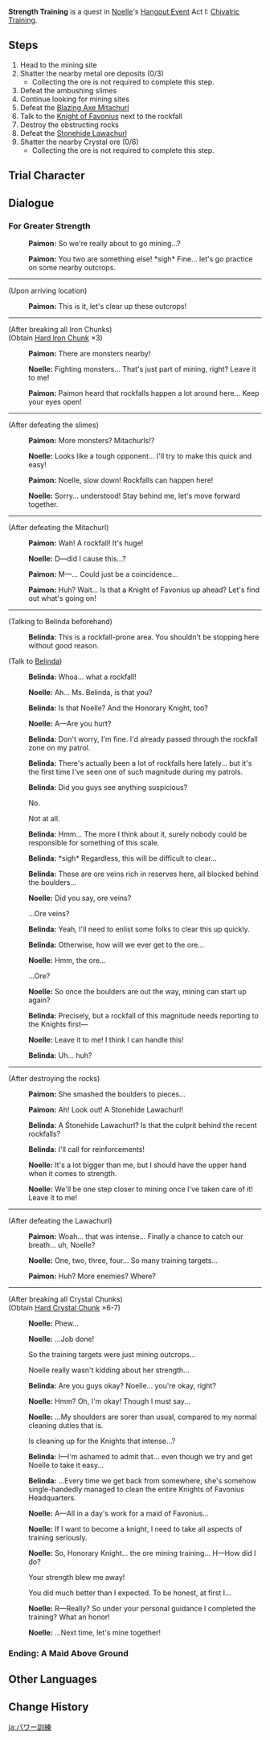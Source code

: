 {{Quest Infobox
|id            = 19066
|image         = Hangout Event Strength Training.png
|type          = Story
|group         = Hangout Event
|chapter       = Noelle
|actNum        = I
|act           = Chivalric Training
|startLocation = [[Springvale]], [[Mondstadt]]
|region        = Mondstadt
|area          = Windwail Highland
|subarea       = Springvale
|prev          = Noelle's Strength
|characters    = Traveler; Noelle; Paimon; Belinda
|voiced        = yes
}}
'''Strength Training''' is a quest in [[Noelle]]'s [[Hangout Event]] Act I: [[Chivalric Training]].

==Steps==
#Head to the mining site
#Shatter the nearby metal ore deposits (0/3)
#*Collecting the ore is not required to complete this step.
#Defeat the ambushing slimes
#Continue looking for mining sites
#Defeat the [[Blazing Axe Mitachurl]]
#Talk to the [[Belinda|Knight of Favonius]] next to the rockfall
#Destroy the obstructing rocks
#Defeat the [[Stonehide Lawachurl]]
#Shatter the nearby Crystal ore (0/6)
#*Collecting the ore is not required to complete this step.

==Trial Character==
{{Transclude|Noelle's_Strength|Trial Character}}

==Dialogue==
===For Greater Strength===
{{Quest Description|Noelle has great strength but the path to greater strength is never-ending. Your suggestion to help her bring out yet more power is... mining.}}
{{Dialogue start}}
:{{A|vo noecop001 1906601 paimon 01.ogg}} '''Paimon:''' So we're really about to go mining...?
:{{A|vo noecop001 1906601 paimon 02.ogg}} '''Paimon:''' You two are something else! *sigh* Fine... let's go practice on some nearby outcrops.
----
;(Upon arriving location)
:{{A|vo noecop001 1906601 paimon 03.ogg}} '''Paimon:''' This is it, let's clear up these outcrops!
----
;(After breaking all Iron Chunks)
;(Obtain [[Hard Iron Chunk]] ×3)
:{{A|vo noecop001 1906601 paimon 04.ogg}} '''Paimon:''' There are monsters nearby!
:{{A|vo noecop001 1906601 noelle 01.ogg}} '''Noelle:''' Fighting monsters... That's just part of mining, right? Leave it to me!
:{{A|vo noecop001 1906601 paimon 05.ogg}} '''Paimon:''' Paimon heard that rockfalls happen a lot around here... Keep your eyes open!
----
;(After defeating the slimes)
:{{A|vo noecop001 1906601 paimon 06.ogg}} '''Paimon:''' More monsters? Mitachurls!?
:{{A|vo noecop001 1906601 noelle 02.ogg}} '''Noelle:''' Looks like a tough opponent... I'll try to make this quick and easy!
:{{A|vo noecop001 1906601 paimon 07.ogg}} '''Paimon:''' Noelle, slow down! Rockfalls can happen here!
:{{A|vo noecop001 1906601 noelle 03.ogg}} '''Noelle:''' Sorry... understood! Stay behind me, let's move forward together.
----
;(After defeating the Mitachurl)
:{{A|vo noecop001 1906601 paimon 08.ogg}} '''Paimon:''' Wah! A rockfall! It's huge!
:{{A|vo noecop001 1906601 noelle 04.ogg}} '''Noelle:''' D&mdash;did I cause this...?
:{{A|vo noecop001 1906601 paimon 09.ogg}} '''Paimon:''' M&mdash;... Could just be a coincidence...
:{{A|vo noecop001 1906601 paimon 10.ogg}} '''Paimon:''' Huh? Wait... Is that a Knight of Favonius up ahead? Let's find out what's going on!
----
;(Talking to Belinda beforehand)
:{{A|vo noecop001 1906601 belinda 01.ogg}} '''Belinda:''' This is a rockfall-prone area. You shouldn't be stopping here without good reason.

;(Talk to [[Belinda]])
:{{A|vo noecop001 1906601 belinda 02.ogg}} '''Belinda:''' Whoa... what a rockfall!
:{{A|vo noecop001 1906601 noelle 05.ogg}} '''Noelle:''' Ah... Ms. Belinda, is that you?
:{{A|vo noecop001 1906601 belinda 03.ogg}} '''Belinda:''' Is that Noelle? And the Honorary Knight, too?
:{{A|vo noecop001 1906601 noelle 06.ogg}} '''Noelle:''' A&mdash;Are you hurt?
:{{A|vo noecop001 1906601 belinda 04.ogg}} '''Belinda:''' Don't worry, I'm fine. I'd already passed through the rockfall zone on my patrol.
:{{A|vo noecop001 1906601 belinda 05.ogg}} '''Belinda:''' There's actually been a lot of rockfalls here lately... but it's the first time I've seen one of such magnitude during my patrols.
:{{A|vo noecop001 1906601 belinda 06.ogg}} '''Belinda:''' Did you guys see anything suspicious?
:{{DIcon}} No.
:{{DIcon}} Not at all.
:{{A|vo noecop001 1906601 belinda 07.ogg}} '''Belinda:''' Hmm... The more I think about it, surely nobody could be responsible for something of this scale.
:{{A|vo noecop001 1906601 belinda 08.ogg}} '''Belinda:''' *sigh* Regardless, this will be difficult to clear...
:{{A|vo noecop001 1906601 belinda 09.ogg}} '''Belinda:''' These are ore veins rich in reserves here, all blocked behind the boulders...
:{{A|vo noecop001 1906601 noelle 07.ogg}} '''Noelle:''' Did you say, ore veins?
:{{DIcon}} ...Ore veins?
:{{A|vo noecop001 1906601 belinda 10.ogg}} '''Belinda:''' Yeah, I'll need to enlist some folks to clear this up quickly.
:{{A|vo noecop001 1906601 belinda 11.ogg}} '''Belinda:''' Otherwise, how will we ever get to the ore...
:{{A|vo noecop001 1906601 noelle 08.ogg}} '''Noelle:''' Hmm, the ore...
:{{DIcon}} ...Ore?
:{{A|vo noecop001 1906601 noelle 09.ogg}} '''Noelle:''' So once the boulders are out the way, mining can start up again?
:{{A|vo noecop001 1906601 belinda 12.ogg}} '''Belinda:''' Precisely, but a rockfall of this magnitude needs reporting to the Knights first&mdash;
:{{A|vo noecop001 1906601 noelle 10.ogg}} '''Noelle:''' Leave it to me! I think I can handle this!
:{{A|vo noecop001 1906601 belinda 13.ogg}} '''Belinda:''' Uh... huh?
----
;(After destroying the rocks)
:{{A|vo noecop001 1906602 paimon 01.ogg}} '''Paimon:''' She smashed the boulders to pieces...
:{{A|vo noecop001 1906602 paimon 02.ogg}} '''Paimon:''' Ah! Look out! A Stonehide Lawachurl!
:{{A|vo noecop001 1906602 belinda 01.ogg}} '''Belinda:''' A Stonehide Lawachurl? Is that the culprit behind the recent rockfalls?
:{{A|vo noecop001 1906602 belinda 02.ogg}} '''Belinda:''' I'll call for reinforcements!
:{{A|vo noecop001 1906602 noelle 01.ogg}} '''Noelle:''' It's a lot bigger than me, but I should have the upper hand when it comes to strength.
:{{A|vo noecop001 1906602 noelle 02.ogg}} '''Noelle:''' We'll be one step closer to mining once I've taken care of it! Leave it to me!
----
;(After defeating the Lawachurl)
:{{A|vo noecop001 1906602 paimon 03.ogg}} '''Paimon:''' Woah... that was intense... Finally a chance to catch our breath... uh, Noelle?
:{{A|vo noecop001 1906602 noelle 03.ogg}} '''Noelle:''' One, two, three, four... So many training targets...
:{{A|vo noecop001 1906602 paimon 04.ogg}} '''Paimon:''' Huh? More enemies? Where?
----
;(After breaking all Crystal Chunks)
;(Obtain [[Hard Crystal Chunk]] ×6-7)
:{{A|vo noecop001 1906602 noelle 04.ogg}} '''Noelle:''' Phew...
:{{A|vo noecop001 1906602 noelle 05.ogg}} '''Noelle:''' ...Job done!
:{{DIcon}} So the training targets were just mining outcrops...
:{{DIcon}} Noelle really wasn't kidding about her strength...
:{{A|vo noecop001 1906602 belinda 03.ogg}} '''Belinda:''' Are you guys okay? Noelle... you're okay, right?
:{{A|vo noecop001 1906602 noelle 06.ogg}} '''Noelle:''' Hmm? Oh, I'm okay! Though I must say...
:{{A|vo noecop001 1906602 noelle 07.ogg}} '''Noelle:''' ...My shoulders are sorer than usual, compared to my normal cleaning duties that is.
:{{DIcon}} Is cleaning up for the Knights that intense...?
:{{A|vo noecop001 1906602 belinda 04.ogg}} '''Belinda:''' I&mdash;I'm ashamed to admit that... even though we try and get Noelle to take it easy...
:{{A|vo noecop001 1906602 belinda 05.ogg}} '''Belinda:''' ...Every time we get back from somewhere, she's somehow single-handedly managed to clean the entire Knights of Favonius Headquarters.
:{{A|vo noecop001 1906602 noelle 08.ogg}} '''Noelle:''' A&mdash;All in a day's work for a maid of Favonius...
:{{A|vo noecop001 1906602 noelle 09.ogg}} '''Noelle:''' If I want to become a knight, I need to take all aspects of training seriously.
:{{A|vo noecop001 1906602 noelle 10.ogg}} '''Noelle:''' So, Honorary Knight... the ore mining training... H&mdash;How did I do?
:{{DIcon}} Your strength blew me away!
:{{DIcon}} You did much better than I expected. To be honest, at first I...
:{{A|vo noecop001 1906602 noelle 11.ogg}} '''Noelle:''' R&mdash;Really? So under your personal guidance I completed the training? What an honor!
:{{A|vo noecop001 1906602 noelle 12.ogg}} '''Noelle:''' ...Next time, let's mine together!
{{Dialogue end}}

===Ending: A Maid Above Ground===
{{Hangout Ending
|ending name     = A Maid Above Ground
|character       = Noelle
|act             = 1
|description     = ...Just a bunch of rocks.
}}

==Other Languages==
{{Other Languages
|en      = Strength Training
|zhs     = 力量特训
|zhs_rm  = Lìliàng Tèxùn
|zht     = 力量特訓
|zht_rm  = Lìliàng Tèxùn
|zh_tl   = Special Strength Training
|ja      = パワー訓練
|ja_rm   = Pawaa Kunren
|ja_tl   = Power Training
|ko      = 파워 특훈
|ko_rm   = Pawo Teukhun
|ko_tl   = Power Special Training
|es      = Entrenamiento de fuerza
|es_tl   = Strength Training
|fr      = Entraînement de force
|fr_tl   = Strength Training
|ru      = Силовая тренировка
|ru_tl   = Strength Training
|th      = การฝึกความแข็งแกร่ง
|th_rm   = 
|th_tl   = Strength Training
|vi      = Đặc Huấn Sức Mạnh
|vi_tl   = 
|de      = Stärketraining
|de_tl   = Strength Training
|id      = Latihan Kekuatan
|id_tl   = Strength Training
|pt      = Treinamento de Força
|pt_tl   = 
|tr      = Kuvvet İdmanı
|tr_tl   = 
|it      = Addestramento di forza
|it_tl   = 
}}

==Change History==
{{Change History|1.4}}

[[ja:パワー訓練]]